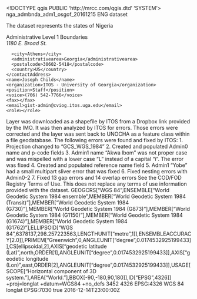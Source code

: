 <!DOCTYPE qgis PUBLIC 'http://mrcc.com/qgis.dtd' 'SYSTEM'>
<qgis version="3.36.0-Maidenhead">
  <identifier>nga_admbnda_adm1_osgof_20161215</identifier>
  <parentidentifier></parentidentifier>
  <language>ENG</language>
  <type>dataset</type>
  <title>NIGERIA: Admin Level 1 Boundaries</title>
  <abstract>The dataset represents the states of Nigeria

Administrative Level 1 Boundaries</abstract>
  <contact>
    <contactAddress>
      <type></type>
      <address>1180 E. Broad St.</address>
      <city>Athens</city>
      <administrativearea>Georgia</administrativearea>
      <postalcode>30602-5418</postalcode>
      <country>US</country>
    </contactAddress>
    <name>Joseph Childs</name>
    <organization>ITOS - University of Georgia</organization>
    <position>Staff</position>
    <voice>(706) 542-7766</voice>
    <fax></fax>
    <email>gist-admin@cviog.itos.uga.edu</email>
    <role></role>
  </contact>
  <links/>
  <history>Layer was downloaded as a shapefile by ITOS from a Dropbox link provided by the IMO. It was then analyzed by ITOS for errors. Those errors were corrected and the layer was sent back to UNOCHA as a feature class within a file geodatabase. The following errors were found and fixed by ITOS: 1. Projection changed to "GCS_WGS_1984" 2. Created and populated Admin0 name and p-code fields 3. Admin1 name "Akwa lbom" was not proper case and was mispelled with a lower case "L" instead of a capital "i". The error was fixed 4. Created and populated reference name field 5. Admin1 "Yobe" had a small multipart sliver error that was fixed 6. Fixed nesting errors with Admin0-2 7. Fixed 13 gap errors and 14 overlap errors</history>
  <dates>
    <date value="2016-11-29T00:00:00" type="Created"/>
    <date value="2016-12-15T00:00:00" type="Published"/>
  </dates>
  <fees></fees>
  <constraints type="Limitations of use">See the COD/FOD Registry Terms of Use. This does not replace any terms of use information provided with the dataset.</constraints>
  <encoding></encoding>
  <crs>
    <spatialrefsys nativeFormat="Wkt">
      <wkt>GEOGCRS["WGS 84",ENSEMBLE["World Geodetic System 1984 ensemble",MEMBER["World Geodetic System 1984 (Transit)"],MEMBER["World Geodetic System 1984 (G730)"],MEMBER["World Geodetic System 1984 (G873)"],MEMBER["World Geodetic System 1984 (G1150)"],MEMBER["World Geodetic System 1984 (G1674)"],MEMBER["World Geodetic System 1984 (G1762)"],ELLIPSOID["WGS 84",6378137,298.257223563,LENGTHUNIT["metre",1]],ENSEMBLEACCURACY[2.0]],PRIMEM["Greenwich",0,ANGLEUNIT["degree",0.0174532925199433]],CS[ellipsoidal,2],AXIS["geodetic latitude (Lat)",north,ORDER[1],ANGLEUNIT["degree",0.0174532925199433]],AXIS["geodetic longitude (Lon)",east,ORDER[2],ANGLEUNIT["degree",0.0174532925199433]],USAGE[SCOPE["Horizontal component of 3D system."],AREA["World."],BBOX[-90,-180,90,180]],ID["EPSG",4326]]</wkt>
      <proj4>+proj=longlat +datum=WGS84 +no_defs</proj4>
      <srsid>3452</srsid>
      <srid>4326</srid>
      <authid>EPSG:4326</authid>
      <description>WGS 84</description>
      <projectionacronym>longlat</projectionacronym>
      <ellipsoidacronym>EPSG:7030</ellipsoidacronym>
      <geographicflag>true</geographicflag>
    </spatialrefsys>
  </crs>
  <extent>
    <spatial miny="4.27300699999999978" crs="EPSG:4326" dimensions="2" minx="2.66853400000000018" maxz="0" minz="0" maxy="13.89441899999999919" maxx="14.67881599999999942"/>
    <temporal>
      <period>
        <start>2016-12-14T23:00:00Z</start>
        <end></end>
      </period>
    </temporal>
    <temporal>
      <period>
        <start></start>
        <end></end>
      </period>
    </temporal>
  </extent>
</qgis>
